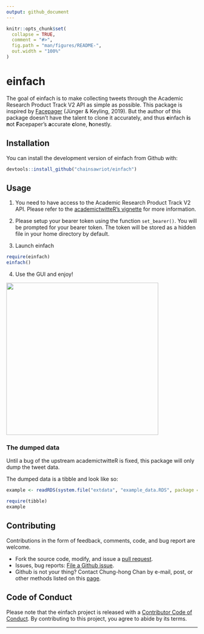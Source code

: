 ```yaml
---
output: github_document
---
```


<!-- README.md is generated from README.Rmd. Please edit that file -->

```r
knitr::opts_chunk$set(
  collapse = TRUE,
  comment = "#>",
  fig.path = "man/figures/README-",
  out.width = "100%"
)
```

# einfach

<!-- badges: start -->
<!-- badges: end -->

The goal of einfach is to make collecting tweets through the Academic Research Product Track V2 API as simple as possible. This package is inspired by [Facepager](https://github.com/strohne/Facepager) (Jünger & Keyling, 2019). But the author of this package doesn't have the talent to clone it accurately, and thus **e**infach **i**s **n**ot **F**acepaper's **a**ccurate **c**lone, **h**onestly.

## Installation

You can install the development version of einfach from Github with:

``` r
devtools::install_github("chainsawriot/einfach")
```

## Usage

1. You need to have access to the Academic Research Product Track V2 API. Please refer to the [academictwitteR's vignette](https://cran.r-project.org/web/packages/academictwitteR/vignettes/academictwitteR-auth.html) for more information.

2. Please setup your bearer token using the function `set_bearer()`. You will be prompted for your bearer token. The token will be stored as a hidden file in your home directory by default.

3. Launch einfach

```r
require(einfach)
einfach()
```

4. Use the GUI and enjoy!

<img src="man/figures/einfach.gif" align="center" height="400" />

### The dumped data

Until a bug of the upstream academictwitteR is fixed, this package will only dump the tweet data.

The dumped data is a tibble and look like so:

```r
example <- readRDS(system.file("extdata", "example_data.RDS", package = "einfach"))
```

```r
require(tibble)
example
```

## Contributing

Contributions in the form of feedback, comments, code, and bug report are welcome.

* Fork the source code, modify, and issue a [pull request](https://docs.github.com/en/github/collaborating-with-issues-and-pull-requests/creating-a-pull-request-from-a-fork).
* Issues, bug reports: [File a Github issue](https://github.com/chainsawriot/einfach).
* Github is not your thing? Contact Chung-hong Chan by e-mail, post, or other methods listed on this [page](https://www.mzes.uni-mannheim.de/d7/en/profiles/chung-hong-chan).

## Code of Conduct

Please note that the einfach project is released with a [Contributor Code of Conduct](https://contributor-covenant.org/version/2/0/CODE_OF_CONDUCT.html). By contributing to this project, you agree to abide by its terms.

---
